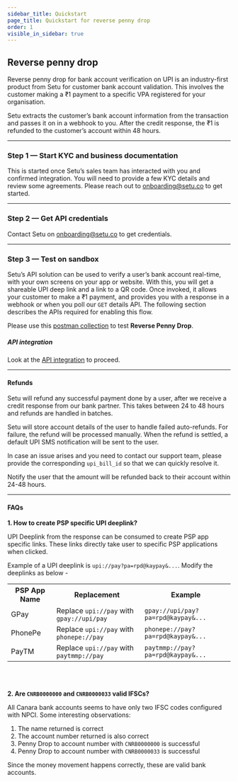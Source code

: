 ```yaml
---
sidebar_title: Quickstart
page_title: Quickstart for reverse penny drop
order: 1
visible_in_sidebar: true
---
```


## Reverse penny drop

Reverse penny drop for bank account verification on UPI is an industry-first product from Setu for customer bank account validation. This involves the customer making a &#8377;1 payment to a specific VPA registered for your organisation.

Setu extracts the customer’s bank account information from the transaction and passes it on in a webhook to you. After the credit response, the &#8377;1 is refunded to the customer’s account within 48 hours.

<hr class="primary" />

### Step 1 — Start KYC and business documentation

This is started once Setu’s sales team has interacted with you and confirmed integration. You will need to provide a few KYC details and review some agreements. Please reach out to <a href="">onboarding@setu.co</a> to get started.

<hr class="primary" />

### Step 2 — Get API credentials

Contact Setu on <a href="">onboarding@setu.co</a> to get credentials. 

<hr class="primary" />

### Step 3 — Test on sandbox

Setu’s API solution can be used to verify a user’s bank account real-time, with your own screens on your app or website. With this, you will get a shareable UPI deep link and a link to a QR code. Once invoked, it allows your customer to make a &#8377;1 payment, and provides you with a response in a webhook or when you poll our `GET` details API. The following section describes the APIs required for enabling this flow.

Please use this <a href="https://www.postman.com/setu-devs/workspace/data-gateway-public/folder/16116908-3c3a4e40-06ad-4c56-bdf4-be2f8e74296a" target="_blank">postman collection</a> to test <strong>Reverse Penny Drop</strong>.

##### API integration

Look at the <a href="/data/bav/reverse-penny-drop/api-integration" target="_blank">API integration</a> to proceed.


<hr class="primary" />

#### Refunds

Setu will refund any successful payment done by a user, after we receive a credit response from our bank partner. This takes between 24 to 48 hours and refunds are handled in batches.

Setu will store account details of the user to handle failed auto-refunds. For failure, the refund will be processed manually. When the refund is settled, a default UPI SMS notification will be sent to the user.

In case an issue arises and you need to contact our support team, please provide the corresponding `upi_bill_id` so that we can quickly resolve it.

<Callout type="tip">
  Notify the user that the amount will be refunded back to their account within
  24-48 hours.
</Callout>

<br />

<hr class="primary" />

#### FAQs

**1. How to create PSP specific UPI deeplink?**

UPI Deeplink from the response can be consumed to create PSP app specific links. These links directly take user to specific PSP applications when clicked. 

Example of a UPI deeplink is `upi://pay?pa=rpd@kaypay&...`. Modify the deeplinks as below -

<table>
  <tr>
    <th>PSP App Name</th>
    <th>Replacement</th>
    <th>Example</th>
  </tr>
  <tr>
    <td>GPay</td>
    <td>Replace <code>upi://pay</code> with <code>gpay://upi/pay</code></td>
    <td>
      <code>gpay://upi/pay?pa=rpd@kaypay&...</code>
    </td>
  </tr>
  <tr>
    <td>PhonePe</td>
    <td>Replace <code>upi://pay</code> with <code>phonepe://pay</code></td>
    <td>
      <code>phonepe://pay?pa=rpd@kaypay&...</code>
    </td>
  </tr>
  <tr>
    <td>PayTM</td>
    <td>Replace <code>upi://pay</code> with <code>paytmmp://pay</code></td>
    <td>
      <code>paytmmp://pay?pa=rpd@kaypay&...</code>
    </td>
  </tr>
</table>


<br/>
<br/>

**2. Are `CNRB0000000` and `CNRB0000033` valid IFSCs?**

All Canara bank accounts seems to have only two IFSC codes configured with NPCI. Some interesting observations:

1. The name returned is correct
2. The account number returned is also correct
3. Penny Drop to account number with `CNRB0000000` is successful
4. Penny Drop to account number with `CNRB0000033` is successful

Since the money movement happens correctly, these are valid bank accounts.

<WasPageHelpful />
